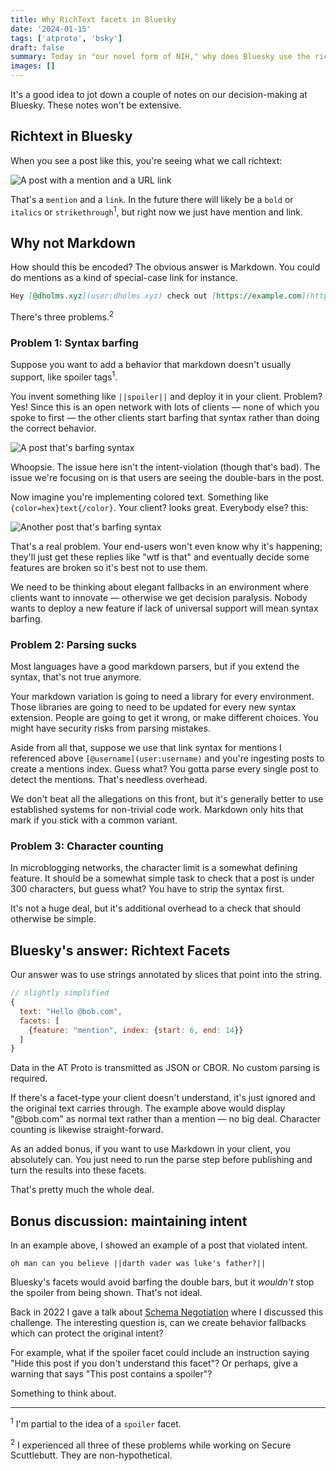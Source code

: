 ```yaml
---
title: Why RichText facets in Bluesky
date: '2024-01-15'
tags: ['atproto', 'bsky']
draft: false
summary: Today in "our novel form of NIH," why does Bluesky use the richtext facets system instead of Markdown?
images: []
---
```


It's a good idea to jot down a couple of notes on our decision-making at Bluesky. These notes won't be extensive.

## Richtext in Bluesky

When you see a post like this, you're seeing what we call richtext:

![A post with a mention and a URL link](/static/images/why-facets/post-with-richtext.png)

That's a `mention` and a `link`. In the future there will likely be a `bold` or `italics` or `strikethrough`<sup>1</sup>, but right now we just have mention and link.

## Why not Markdown

How should this be encoded? The obvious answer is Markdown. You could do mentions as a kind of special-case link for instance.

```markdown
Hey [@dholms.xyz](user:dholms.xyz) check out [https://example.com](https://example.com)
```

There's three problems.<sup>2</sup>

### Problem 1: Syntax barfing

Suppose you want to add a behavior that markdown doesn't usually support, like spoiler tags<sup>1</sup>.

You invent something like `||spoiler||` and deploy it in your client. Problem? Yes! Since this is an open network with lots of clients &mdash; none of which you spoke to first &mdash; the other clients start barfing that syntax rather than doing the correct behavior.

![A post that's barfing syntax](/static/images/why-facets/syntax-barf.png)

Whoopsie. The issue here isn't the intent-violation (though that's bad). The issue we're focusing on is that users are seeing the double-bars in the post.

Now imagine you're implementing colored text. Something like `{color=hex}text{/color}`. Your client? looks great. Everybody else? this:

![Another post that's barfing syntax](/static/images/why-facets/syntax-barf-2.png)

That's a real problem. Your end-users won't even know why it's happening; they'll just get these replies like "wtf is that" and eventually decide some features are broken so it's best not to use them.

We need to be thinking about elegant fallbacks in an environment where clients want to innovate &mdash; otherwise we get decision paralysis. Nobody wants to deploy a new feature if lack of universal support will mean syntax barfing.

### Problem 2: Parsing sucks

Most languages have a good markdown parsers, but if you extend the syntax, that's not true anymore.

Your markdown variation is going to need a library for every environment. Those libraries are going to need to be updated for every new syntax extension. People are going to get it wrong, or make different choices. You might have security risks from parsing mistakes.

Aside from all that, suppose we use that link syntax for mentions I referenced above `[@username](user:username)` and you're ingesting posts to create a mentions index. Guess what? You gotta parse every single post to detect the mentions. That's needless overhead.

We don't beat all the allegations on this front, but it's generally better to use established systems for non-trivial code work. Markdown only hits that mark if you stick with a common variant.

### Problem 3: Character counting

In microblogging networks, the character limit is a somewhat defining feature. It should be a somewhat simple task to check that a post is under 300 characters, but guess what? You have to strip the syntax first.

It's not a huge deal, but it's additional overhead to a check that should otherwise be simple.

## Bluesky's answer: Richtext Facets

Our answer was to use strings annotated by slices that point into the string.

```javascript
// slightly simplified
{
  text: "Hello @bob.com",
  facets: [
    {feature: "mention", index: {start: 6, end: 14}}
  ]
}
```

Data in the AT Proto is transmitted as JSON or CBOR. No custom parsing is required.

If there's a facet-type your client doesn't understand, it's just ignored and the original text carries through. The example above would display "@bob.com" as normal text rather than a mention &mdash; no big deal. Character counting is likewise straight-forward.

As an added bonus, if you want to use Markdown in your client, you absolutely can. You just need to run the parse step before publishing and turn the results into these facets.

That's pretty much the whole deal.

## Bonus discussion: maintaining intent

In an example above, I showed an example of a post that violated intent.

```
oh man can you believe ||darth vader was luke's father?||
```

Bluesky's facets would avoid barfing the double bars, but it *wouldn't* stop the spoiler from being shown. That's not ideal.

Back in 2022 I gave a talk about [Schema Negotiation](https://archive.org/details/27-09-45_schema_negotiation.qt) where I discussed this challenge. The interesting question is, can we create behavior fallbacks which can protect the original intent?

For example, what if the spoiler facet could include an instruction saying "Hide this post if you don't understand this facet"? Or perhaps, give a warning that says "This post contains a spoiler"? 

Something to think about.

---

<sup>1</sup> I'm partial to the idea of a `spoiler` facet.

<sup>2</sup> I experienced all three of these problems while working on Secure Scuttlebutt. They are non-hypothetical.
